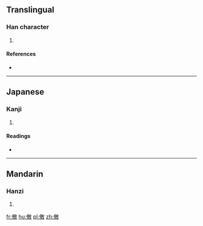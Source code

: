 ==Translingual==

===Han character===
{{Han char|rn=9|rad=人|as=11|sn=13|four=|canj=人十十大 (OJJK)|ids=⿰[[亻]][[𨊴]]}}

# {{defn|Han|sort=人11}}

====References====
* {{Han ref|kx=0115.340|dkj=01060|hdz=10208.060|uh=50CC|ud=20684}}

----

==Japanese==

===Kanji===
{{ja-kanji|grade=|rs=人11}}

# {{defn|lang=ja|sort=人11}}

====Readings====
* {{ja-readings|on=[[よう]] (yō)|kun=[[おさめる]] (osameru)}}

----

==Mandarin==

===Hanzi===
{{cmn-hanzi|pin=[[yíng]] ([[ying2]])|wg=ying<sup>2</sup>}}

# {{defn|lang=cmn|sort=人11}}

[[fr:僌]]
[[hu:僌]]
[[pl:僌]]
[[zh:僌]]